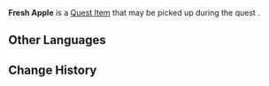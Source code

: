 {{Item Infobox
|id           = 120225
|image        = Item Apple.png
|type         = Quest Items
|quality      = 0
|description  = Crisp and fragrant. Aside from being eaten raw or used to ferment a beverage, roasting apples also brings forth a distinctive flavor.
|source1      = Found during ''[[Fresh Air]]''
|quest        = Fresh Air
|related_type = Variant
|related_item = Apple
}}
'''Fresh Apple''' is a [[Quest Item]] that may be picked up during the quest {{Quest|Fresh Air}}.
<!--
==Location==
<gallery>

</gallery>
-->
==Other Languages==
{{Other Languages
|en      = Fresh Apple
|zhs     = 新鲜的苹果
|zhs_rm  = Xīnxiān de Píngguǒ
|zht     = 新鮮的蘋果
|zht_rm  = Xīnxiān de Píngguǒ
|ja      = 新鮮なリンゴ
|ja_rm   = Shinsen-na Ringo
|ko      = 신선한 사과
|ko_rm   = 
|es      = Manzana fresca
|fr      = Pomme fraîche
|ru      = Свежее яблоко
|th      = Apple สดใหม่
|th_rm   = 
|vi      = Táo Tươi
|de      = Frischer Apfel
|id      = Apel Segar
|pt      = Maçã Fresca
|tr      = Taze Elma
|it      = Mela fresca
}}


==Change History==
{{Change History|3.6}}